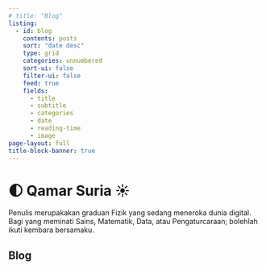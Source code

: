 ```yaml
---
# title: "Blog"
listing:
  - id: blog 
    contents: posts
    sort: "date desc"
    type: grid
    categories: unnumbered
    sort-ui: false
    filter-ui: false
    feed: true
    fields:
      - title
      - subtitle
      - categories
      - date
      - reading-time
      - image
page-layout: full
title-block-banner: true
---
```


# 🌓 Qamar Suria ☀

<!-- :::{.callout-note} -->
Penulis merupakakan graduan Fizik yang sedang meneroka dunia digital. Bagi yang meminati Sains, Matematik, Data, atau Pengaturcaraan; bolehlah ikuti kembara bersamaku.
<!-- ::: -->

## Blog

:::{#blog}
:::
